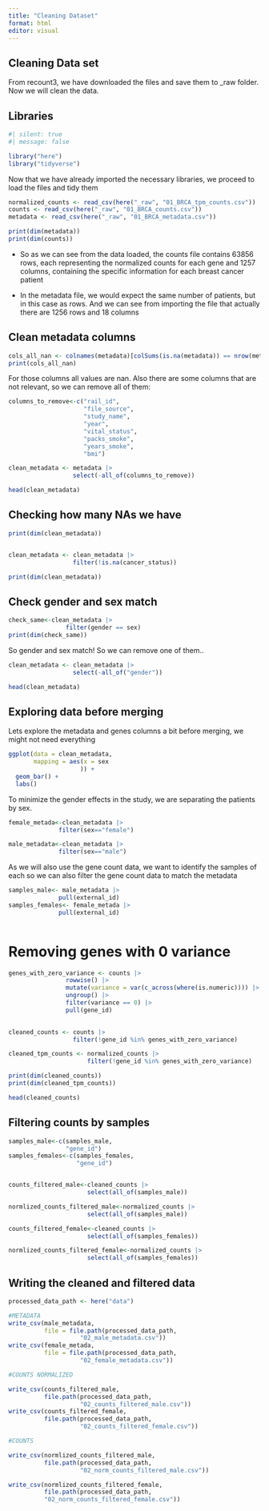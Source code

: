 ```yaml
---
title: "Cleaning Dataset"
format: html
editor: visual
---
```


## Cleaning Data set

From recount3, we have downloaded the files and save them to \_raw folder. Now we will clean the data.

## Libraries

```r
#| silent: true
#| message: false

library("here")
library("tidyverse")
```

Now that we have already imported the necessary libraries, we proceed to load the files and tidy them

```r
normalized_counts <- read_csv(here("_raw", "01_BRCA_tpm_counts.csv"))
counts <- read_csv(here("_raw", "01_BRCA_counts.csv"))
metadata <- read_csv(here("_raw", "01_BRCA_metadata.csv"))

```

```r
print(dim(metadata))
print(dim(counts))

```

-   So as we can see from the data loaded, the counts file contains 63856 rows, each representing the normalized counts for each gene and 1257 columns, containing the specific information for each breast cancer patient

-   In the metadata file, we would expect the same number of patients, but in this case as rows. And we can see from importing the file that actually there are 1256 rows and 18 columns

## Clean metadata columns

```r
cols_all_nan <- colnames(metadata)[colSums(is.na(metadata)) == nrow(metadata)]
print(cols_all_nan)

```

For those columns all values are nan. Also there are some columns that are not relevant, so we can remove all of them:

```r

columns_to_remove<-c("rail_id",
                     "file_source",
                     "study_name",
                     "year",
                     "vital_status",
                     "packs_smoke",
                     "years_smoke",
                     "bmi")

clean_metadata <- metadata |> 
                  select(-all_of(columns_to_remove))
```

```r
head(clean_metadata)
```

## Checking how many NAs we have

```r
print(dim(clean_metadata))


clean_metadata <- clean_metadata |> 
                  filter(!is.na(cancer_status))

print(dim(clean_metadata))


```

## Check gender and sex match

```r
check_same<-clean_metadata |> 
                filter(gender == sex)
print(dim(check_same))

```

So gender and sex match! So we can remove one of them..

```r

clean_metadata <- clean_metadata |> 
                  select(-all_of("gender"))
```

```r
head(clean_metadata)
```

## Exploring data before merging

Lets explore the metadata and genes columns a bit before merging, we might not need everything

```r
ggplot(data = clean_metadata,
       mapping = aes(x = sex
                    )) +
  geom_bar() +
  labs()

```

To minimize the gender effects in the study, we are separating the patients by sex.

```r
female_metada<-clean_metadata |>  
              filter(sex=="female")

male_metadata<-clean_metadata |>
              filter(sex=="male")
```

As we will also use the gene count data, we want to identify the samples of each so we can also filter the gene count data to match the metadata

```r
samples_male<- male_metadata |> 
              pull(external_id)
samples_females<- female_metada |> 
              pull(external_id)



```

# Removing genes with 0 variance

```r
genes_with_zero_variance <- counts |> 
                rowwise() |> 
                mutate(variance = var(c_across(where(is.numeric)))) |>
                ungroup() |> 
                filter(variance == 0) |> 
                pull(gene_id)
                

```

```r
cleaned_counts <- counts |> 
                  filter(!gene_id %in% genes_with_zero_variance)

cleaned_tpm_counts <- normalized_counts |> 
                      filter(!gene_id %in% genes_with_zero_variance)


```

```r
print(dim(cleaned_counts))
print(dim(cleaned_tpm_counts))

```

```r
head(cleaned_counts)
```

## Filtering counts by samples

```r

samples_male<-c(samples_male, 
                "gene_id")
samples_females<-c(samples_females,
                   "gene_id")


counts_filtered_male<-cleaned_counts |> 
                      select(all_of(samples_male))

normlized_counts_filtered_male<-normalized_counts |> 
                      select(all_of(samples_male))

counts_filtered_female<-cleaned_counts |> 
                      select(all_of(samples_females))

normlized_counts_filtered_female<-normalized_counts |> 
                      select(all_of(samples_females))

```

## Writing the cleaned and filtered data

```r



processed_data_path <- here("data")

#METADATA
write_csv(male_metadata, 
          file = file.path(processed_data_path,
                    "02_male_metadata.csv"))
write_csv(female_metada,
          file = file.path(processed_data_path,
                    "02_female_metadata.csv"))

#COUNTS NORMALIZED

write_csv(counts_filtered_male,
          file.path(processed_data_path,
                    "02_counts_filtered_male.csv"))
write_csv(counts_filtered_female,
          file.path(processed_data_path,
                    "02_counts_filtered_female.csv"))

#COUNTS

write_csv(normlized_counts_filtered_male,
          file.path(processed_data_path,
                    "02_norm_counts_filtered_male.csv"))

write_csv(normlized_counts_filtered_female,
          file.path(processed_data_path,
          "02_norm_counts_filtered_female.csv"))


```
